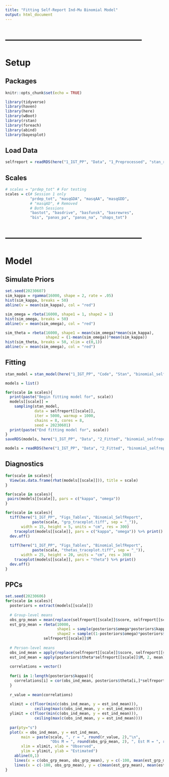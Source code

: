 ```yaml
---
title: "Fitting Self-Report Ind-Mu Binomial Model"
output: html_document
---
```




# -----------------------------------------------
# Setup
## Packages
```r
knitr::opts_chunk$set(echo = TRUE)

library(tidyverse)
library(haven)
library(here)
library(wBoot)
library(rstan)
library(foreach)
library(abind)
library(bayesplot)
```



## Load Data
```r
selfreport = readRDS(here("1_IGT_PP", "Data", "1_Preprocessed", "stan_ready_binomial_selfreport.rds"))
```



## Scales
```r
# scales = "prdep_tot" # For testing
scales = c(# Session 1 only
           "prdep_tot", "masqGDA", "masqAA", "masqGDD",
           # "masqAD", # Removed
           # Both Sessions
           "bastot", "basdrive", "basfunsk", "basrewres",
           "bis", "panas_pa", "panas_na", "shaps_tot")
```



# -----------------------------------------------
# Model
## Simulate Priors
```r
set.seed(20230607)
sim_kappa = rgamma(16000, shape = 2, rate = .05)
hist(sim_kappa, breaks = 50)
abline(v = mean(sim_kappa), col = "red")

sim_omega = rbeta(16000, shape1 = 1, shape2 = 1)
hist(sim_omega, breaks = 50)
abline(v = mean(sim_omega), col = "red")

sim_theta = rbeta(16000, shape1 = mean(sim_omega)*mean(sim_kappa),
                  shape2 = (1-mean(sim_omega))*mean(sim_kappa))
hist(sim_theta, breaks = 50, xlim = c(0,1))
abline(v = mean(sim_omega), col = "red")
```



## Fitting
```r
stan_model = stan_model(here("1_IGT_PP", "Code", "Stan", "binomial_selfreport.stan"))

models = list()

for(scale in scales){
  print(paste("Begin fitting model for", scale))
  models[[scale]] =
    sampling(stan_model,
             data = selfreport[[scale]],
             iter = 5000, warmup = 1000,
             chains = 8, cores = 8,
             seed = 20230601)
  print(paste("End fitting model for", scale))
}
saveRDS(models, here("1_IGT_PP", "Data", "2_Fitted", "binomial_selfreport_fits.RDS"))
```



```r
models = readRDS(here("1_IGT_PP", "Data", "2_Fitted", "binomial_selfreport_fits.RDS"))
```



## Diagnostics
```r
for(scale in scales){
  View(as.data.frame(rhat(models[[scale]])), title = scale)
}
```



```r
for(scale in scales){
 pairs(models[[scale]], pars = c("kappa", "omega"))
}
```



```r
for(scale in scales){
  tiff(here("1_IGT_PP", "Figs_Tables", "Binomial_SelfReport",
            paste(scale, "grp_traceplot.tiff", sep = "_")),
       width = 15, height = 5, units = "cm", res = 300)
    traceplot(models[[scale]], pars = c("kappa", "omega")) %>% print()
  dev.off()
  
  tiff(here("1_IGT_PP", "Figs_Tables", "Binomial_SelfReport",
            paste(scale, "thetas_traceplot.tiff", sep = "_")),
       width = 25, height = 20, units = "cm", res = 300)
    traceplot(models[[scale]], pars = "theta") %>% print()
  dev.off()
}
```



## PPCs
```r
set.seed(20230606)
for(scale in scales){
  posteriors = extract(models[[scale]])
  
  # Group-level means
  obs_grp_mean = mean(replace(selfreport[[scale]]$score, selfreport[[scale]]$score == -999, NA), na.rm = T)
  est_grp_mean = rbeta(10000,
                       shape1 = sample(posteriors$omega*posteriors$kappa, 10000, T),
                       shape2 = sample((1-posteriors$omega)*posteriors$kappa, 10000, T))*
                 selfreport[[scale]]$M
  
  # Person-level means
  obs_ind_mean = apply(replace(selfreport[[scale]]$score, selfreport[[scale]]$score == -999, NA), 1, mean, na.rm = T)
  est_ind_mean = apply(posteriors$theta*selfreport[[scale]]$M, 2, mean)
  
  correlations = vector()
  
  for(i in 1:length(posteriors$kappa)){
    correlations[i] = cor(obs_ind_mean, posteriors$theta[i,]*selfreport[[scale]]$M)
  }
  
  r_value = mean(correlations)
  
  xlimit = c(floor(min(c(obs_ind_mean, y = est_ind_mean))),
             ceiling(max(c(obs_ind_mean, y = est_ind_mean))))
  ylimit = c(floor(min(c(obs_ind_mean, y = est_ind_mean))),
             ceiling(max(c(obs_ind_mean, y = est_ind_mean))))
  
  par(pty="s")
  plot(x = obs_ind_mean, y = est_ind_mean,
       main = paste(scale, ", r = ", round(r_value, 2),"\n",
                    "Obs M = ", round(obs_grp_mean, 2), ", Est M = ", round(mean(est_grp_mean), 2), sep = ""),
       xlim = xlimit, xlab = "Observed",
       ylim = ylimit, ylab = "Estimated")
    abline(0,1)
    lines(x = c(obs_grp_mean, obs_grp_mean), y = c(-100, mean(est_grp_mean)))
    lines(x = c(-100, obs_grp_mean), y = c(mean(est_grp_mean), mean(est_grp_mean)))
}
```
















